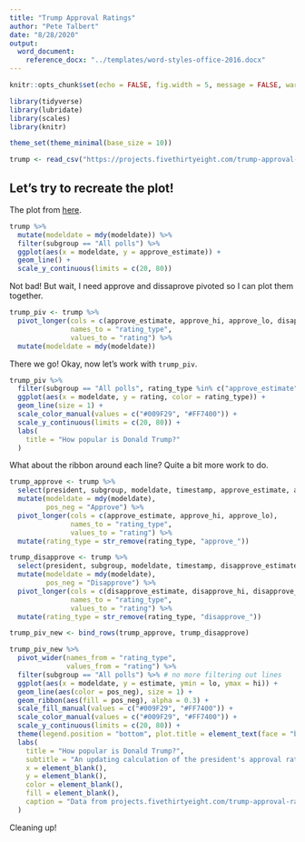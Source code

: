 ```yaml
---
title: "Trump Approval Ratings"
author: "Pete Talbert"
date: "8/28/2020"
output: 
  word_document:
    reference_docx: "../templates/word-styles-office-2016.docx"
---
```


```r
knitr::opts_chunk$set(echo = FALSE, fig.width = 5, message = FALSE, warning = FALSE, cache = FALSE, dpi = 700)

library(tidyverse)
library(lubridate)
library(scales)
library(knitr)

theme_set(theme_minimal(base_size = 10))

trump <- read_csv("https://projects.fivethirtyeight.com/trump-approval-data/approval_topline.csv")
```

## Let's try to recreate the plot!

The plot from [here](https://projects.fivethirtyeight.com/trump-approval-ratings/).

```r
trump %>% 
  mutate(modeldate = mdy(modeldate)) %>% 
  filter(subgroup == "All polls") %>% 
  ggplot(aes(x = modeldate, y = approve_estimate)) +
  geom_line() +
  scale_y_continuous(limits = c(20, 80))
```

Not bad! But wait, I need approve and dissaprove pivoted so I can plot them together.

```r
trump_piv <- trump %>% 
  pivot_longer(cols = c(approve_estimate, approve_hi, approve_lo, disapprove_estimate, disapprove_hi, disapprove_lo),
               names_to = "rating_type",
               values_to = "rating") %>% 
  mutate(modeldate = mdy(modeldate))
```

There we go! Okay, now let's work with `trump_piv`.

```r
trump_piv %>% 
  filter(subgroup == "All polls", rating_type %in% c("approve_estimate", "disapprove_estimate")) %>% 
  ggplot(aes(x = modeldate, y = rating, color = rating_type)) +
  geom_line(size = 1) +
  scale_color_manual(values = c("#009F29", "#FF7400")) +
  scale_y_continuous(limits = c(20, 80)) +
  labs(
    title = "How popular is Donald Trump?"
  )
```

What about the ribbon around each line? Quite a bit more work to do.

```r
trump_approve <- trump %>% 
  select(president, subgroup, modeldate, timestamp, approve_estimate, approve_hi, approve_lo) %>% 
  mutate(modeldate = mdy(modeldate), 
         pos_neg = "Approve") %>% 
  pivot_longer(cols = c(approve_estimate, approve_hi, approve_lo),
               names_to = "rating_type",
               values_to = "rating") %>% 
  mutate(rating_type = str_remove(rating_type, "approve_"))

trump_disapprove <- trump %>% 
  select(president, subgroup, modeldate, timestamp, disapprove_estimate, disapprove_hi, disapprove_lo) %>% 
  mutate(modeldate = mdy(modeldate), 
         pos_neg = "Disapprove") %>% 
  pivot_longer(cols = c(disapprove_estimate, disapprove_hi, disapprove_lo),
               names_to = "rating_type",
               values_to = "rating") %>% 
  mutate(rating_type = str_remove(rating_type, "disapprove_"))

trump_piv_new <- bind_rows(trump_approve, trump_disapprove)

trump_piv_new %>% 
  pivot_wider(names_from = "rating_type",
              values_from = "rating") %>% 
  filter(subgroup == "All polls") %>% # no more filtering out lines
  ggplot(aes(x = modeldate, y = estimate, ymin = lo, ymax = hi)) +
  geom_line(aes(color = pos_neg), size = 1) +
  geom_ribbon(aes(fill = pos_neg), alpha = 0.3) +
  scale_fill_manual(values = c("#009F29", "#FF7400")) +
  scale_color_manual(values = c("#009F29", "#FF7400")) +
  scale_y_continuous(limits = c(20, 80)) +
  theme(legend.position = "bottom", plot.title = element_text(face = "bold")) +
  labs(
    title = "How popular is Donald Trump?",
    subtitle = "An updating calculation of the president's approval rating,\naccounting for each poll's quality, recency, sample size and partisan lean.",
    x = element_blank(),
    y = element_blank(),
    color = element_blank(),
    fill = element_blank(),
    caption = "Data from projects.fivethirtyeight.com/trump-approval-ratings."
  )
```

Cleaning up!